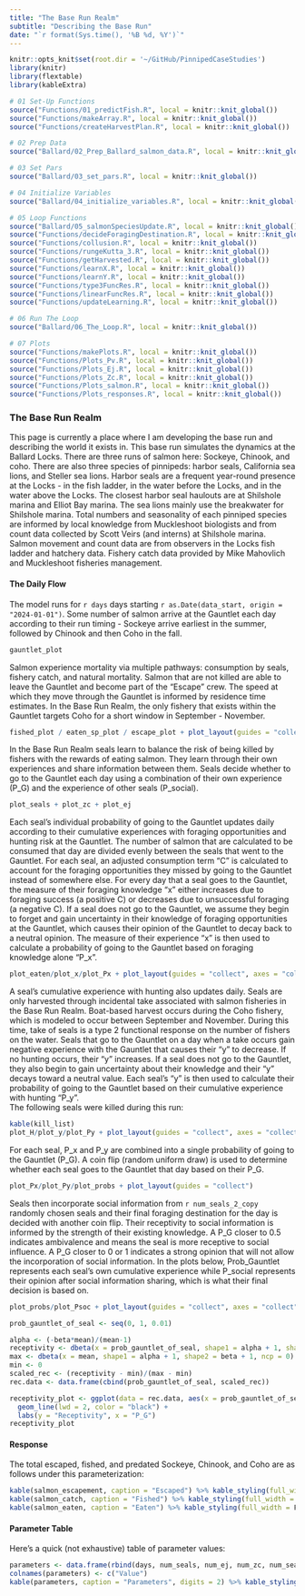 ```yaml
---
title: "The Base Run Realm"
subtitle: "Describing the Base Run"
date: "`r format(Sys.time(), '%B %d, %Y')`"
---
```




```r
knitr::opts_knit$set(root.dir = '~/GitHub/PinnipedCaseStudies')
library(knitr)
library(flextable)
library(kableExtra)
```

```r
# 01 Set-Up Functions
source("Functions/01_predictFish.R", local = knitr::knit_global())
source("Functions/makeArray.R", local = knitr::knit_global())
source("Functions/createHarvestPlan.R", local = knitr::knit_global())

# 02 Prep Data
source("Ballard/02_Prep_Ballard_salmon_data.R", local = knitr::knit_global())

# 03 Set Pars
source("Ballard/03_set_pars.R", local = knitr::knit_global())

# 04 Initialize Variables
source("Ballard/04_initialize_variables.R", local = knitr::knit_global())

# 05 Loop Functions
source("Ballard/05_salmonSpeciesUpdate.R", local = knitr::knit_global())
source("Functions/decideForagingDestination.R", local = knitr::knit_global())
source("Functions/collusion.R", local = knitr::knit_global())
source("Functions/rungeKutta_3.R", local = knitr::knit_global())
source("Functions/getHarvested.R", local = knitr::knit_global())
source("Functions/learnX.R", local = knitr::knit_global())
source("Functions/learnY.R", local = knitr::knit_global())
source("Functions/type3FuncRes.R", local = knitr::knit_global())
source("Functions/linearFuncRes.R", local = knitr::knit_global())
source("Functions/updateLearning.R", local = knitr::knit_global())

# 06 Run The Loop
source("Ballard/06_The_Loop.R", local = knitr::knit_global())

# 07 Plots
source("Functions/makePlots.R", local = knitr::knit_global())
source("Functions/Plots_Pv.R", local = knitr::knit_global())
source("Functions/Plots_Ej.R", local = knitr::knit_global())
source("Functions/Plots_Zc.R", local = knitr::knit_global())
source("Functions/Plots_salmon.R", local = knitr::knit_global())
source("Functions/Plots_responses.R", local = knitr::knit_global())
```

### The Base Run Realm

This page is currently a place where I am developing the base run and describing the world it exists in. This base run simulates the dynamics at the Ballard Locks. There are three runs of salmon here: Sockeye, Chinook, and coho. There are also three species of pinnipeds: harbor seals, California sea lions, and Steller sea lions. Harbor seals are a frequent year-round presence at the Locks - in the fish ladder, in the water before the Locks, and in the water above the Locks. The closest harbor seal haulouts are at Shilshole marina and Elliot Bay marina. The sea lions mainly use the breakwater for Shilshole marina. Total numbers and seasonality of each pinniped species are informed by local knowledge from Muckleshoot biologists and from count data collected by Scott Veirs (and interns) at Shilshole marina. Salmon movement and count data are from observers in the Locks fish ladder and hatchery data. Fishery catch data provided by Mike Mahovlich and Muckleshoot fisheries management. 

#### The Daily Flow

The model runs for `r days` days starting `r as.Date(data_start, origin = "2024-01-01")`. Some number of salmon arrive at the Gauntlet each day according to their run timing - Sockeye arrive earliest in the summer, followed by Chinook and then Coho in the fall. 

```r
gauntlet_plot
```

Salmon experience mortality via multiple pathways: consumption by seals, fishery catch, and natural mortality. Salmon that are not killed are able to leave the Gauntlet and become part of the "Escape" crew. The speed at which they move through the Gauntlet is informed by residence time estimates. In the Base Run Realm, the only fishery that exists within the Gauntlet targets Coho for a short window in September - November. 

```r
fished_plot / eaten_sp_plot / escape_plot + plot_layout(guides = "collect", axes = "collect")
```

In the Base Run Realm seals learn to balance the risk of being killed by fishers with the rewards of eating salmon. They learn through their own experiences and share information between them. Seals decide whether to go to the Gauntlet each day using a combination of their own experience (P_G) and the experience of other seals (P_social).  

```r
plot_seals + plot_zc + plot_ej
```

Each seal's individual probability of going to the Gauntlet updates daily according to their cumulative experiences with foraging opportunities and hunting risk at the Gauntlet. The number of salmon that are calculated to be consumed that day are divided evenly between the seals that went to the Gauntlet. For each seal, an adjusted consumption term "C" is calculated to account for the foraging opportunities they missed by going to the Gauntlet instead of somewhere else. For every day that a seal goes to the Gauntlet, the measure of their foraging knowledge "x" either increases due to foraging success (a positive C) or decreases due to unsuccessful foraging (a negative C). If a seal does not go to the Gauntlet, we assume they begin to forget and gain uncertainty in their knowledge of foraging opportunities at the Gauntlet, which causes their opinion of the Gauntlet to decay back to a neutral opinion. The measure of their experience "x" is then used to calculate a probability of going to the Gauntlet based on foraging knowledge alone "P_x".

``` r
plot_eaten/plot_x/plot_Px + plot_layout(guides = "collect", axes = "collect")
```

A seal's cumulative experience with hunting also updates daily. Seals are only harvested through incidental take associated with salmon fisheries in the Base Run Realm. Boat-based harvest occurs during the Coho fishery, which is modeled to occur between September and November. During this time, take of seals is a type 2 functional response on the number of fishers on the water. Seals that go to the Gauntlet on a day when a take occurs gain negative experience with the Gauntlet that causes their "y" to decrease. If no hunting occurs, their "y" increases. If a seal does not go to the Gauntlet, they also begin to gain uncertainty about their knowledge and their "y" decays toward a neutral value. Each seal's "y" is then used to calculate their probability of going to the Gauntlet based on their cumulative experience with hunting "P_y".  
The following seals were killed during this run:

``` r
kable(kill_list)
plot_H/plot_y/plot_Py + plot_layout(guides = "collect", axes = "collect")
```

For each seal, P_x and P_y are combined into a single probability of going to the Gauntlet (P_G). A coin flip (random uniform draw) is used to determine whether each seal goes to the Gauntlet that day based on their P_G. 

``` r
plot_Px/plot_Py/plot_probs + plot_layout(guides = "collect")
```

Seals then incorporate social information from `r num_seals_2_copy` randomly chosen seals and their final foraging destination for the day is decided with another coin flip. Their receptivity to social information is informed by the strength of their existing knowledge. A P_G closer to 0.5 indicates ambivalence and means the seal is more receptive to social influence. A P_G closer to 0 or 1 indicates a strong opinion that will not allow the incorporation of social information. In the plots below, Prob_Gauntlet represents each seal's own cumulative experience while P_social represents their opinion after social information sharing, which is what their final decision is based on. 

``` r
plot_probs/plot_Psoc + plot_layout(guides = "collect", axes = "collect")
```

``` r
prob_gauntlet_of_seal <- seq(0, 1, 0.01)

alpha <- (-beta*mean)/(mean-1)
receptivity <- dbeta(x = prob_gauntlet_of_seal, shape1 = alpha + 1, shape2 = beta + 1, ncp = 0)
max <- dbeta(x = mean, shape1 = alpha + 1, shape2 = beta + 1, ncp = 0)
min <- 0
scaled_rec <- (receptivity - min)/(max - min)
rec.data <- data.frame(cbind(prob_gauntlet_of_seal, scaled_rec))

receptivity_plot <- ggplot(data = rec.data, aes(x = prob_gauntlet_of_seal, y = scaled_rec)) + 
  geom_line(lwd = 2, color = "black") +
  labs(y = "Receptivity", x = "P_G")
receptivity_plot

```

#### Response

The total escaped, fished, and predated Sockeye, Chinook, and Coho are as follows under this parameterization:

```r

kable(salmon_escapement, caption = "Escaped") %>% kable_styling(full_width = F)
kable(salmon_catch, caption = "Fished") %>% kable_styling(full_width = F)
kable(salmon_eaten, caption = "Eaten") %>% kable_styling(full_width = F, )

```

#### Parameter Table

Here's a quick (not exhaustive) table of parameter values:

```r
parameters <- data.frame(rbind(days, num_seals, num_ej, num_zc, num_seals_2_copy, sockeye_escape_rate, chinook_escape_rate, coho_escape_rate, min_fishers, max_fishers, fishery_open, fishery_close, sockeye_fish_rate, chinook_fish_rate, coho_fish_rate, Cmax, Cmax_ej, Cmax_zc, alpha))
colnames(parameters) <- c("Value")
kable(parameters, caption = "Parameters", digits = 2) %>% kable_styling(full_width = F)
```

